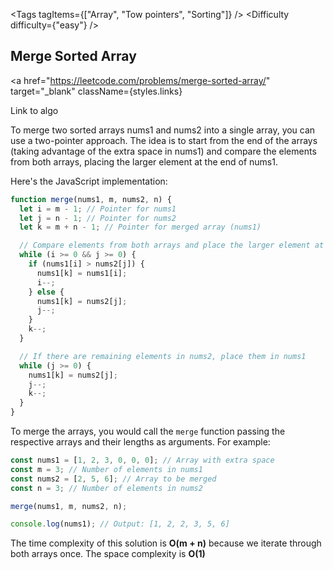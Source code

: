 
<Tags tagItems={["Array", "Tow pointers", "Sorting"]} />
<Difficulty difficulty={"easy"} />
## Merge Sorted Array

<a
  href="https://leetcode.com/problems/merge-sorted-array/"
  target="_blank"
  className={styles.links}
>
  Link to algo
</a>

To merge two sorted arrays nums1 and nums2 into a single array, you can use a two-pointer approach. The idea is to start from the end of the arrays (taking advantage of the extra space in nums1) and compare the elements from both arrays, placing the larger element at the end of nums1.

Here's the JavaScript implementation:

```javascript
function merge(nums1, m, nums2, n) {
  let i = m - 1; // Pointer for nums1
  let j = n - 1; // Pointer for nums2
  let k = m + n - 1; // Pointer for merged array (nums1)

  // Compare elements from both arrays and place the larger element at the end of nums1
  while (i >= 0 && j >= 0) {
    if (nums1[i] > nums2[j]) {
      nums1[k] = nums1[i];
      i--;
    } else {
      nums1[k] = nums2[j];
      j--;
    }
    k--;
  }

  // If there are remaining elements in nums2, place them in nums1
  while (j >= 0) {
    nums1[k] = nums2[j];
    j--;
    k--;
  }
}
```

To merge the arrays, you would call the `merge` function passing the respective arrays and their lengths as arguments. For example:

```javascript
const nums1 = [1, 2, 3, 0, 0, 0]; // Array with extra space
const m = 3; // Number of elements in nums1
const nums2 = [2, 5, 6]; // Array to be merged
const n = 3; // Number of elements in nums2

merge(nums1, m, nums2, n);

console.log(nums1); // Output: [1, 2, 2, 3, 5, 6]
```

The time complexity of this solution is **O(m + n)** because we iterate through both arrays once.
The space complexity is **O(1)**
